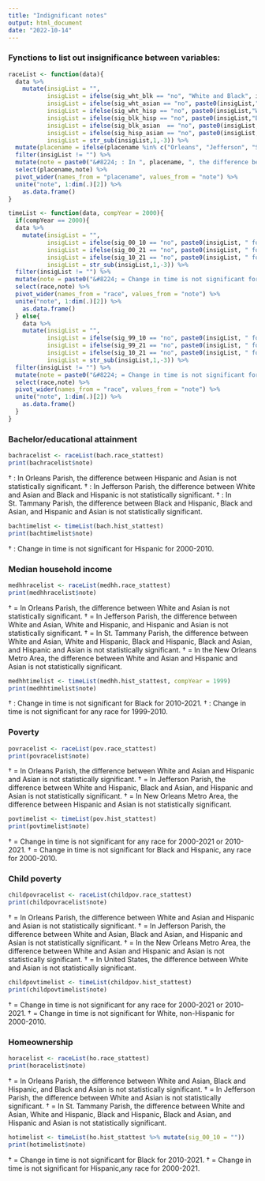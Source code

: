 ```yaml
---
title: "Indignificant notes"
output: html_document
date: "2022-10-14"
---
```


### Fynctions to list out insignificance between variables:
```r
raceList <- function(data){
  data %>%
    mutate(insigList = "",
           insigList = ifelse(sig_wht_blk == "no", "White and Black", insigList),
           insigList = ifelse(sig_wht_asian == "no", paste0(insigList,"White and Asian", sep = ", "), insigList),
           insigList = ifelse(sig_wht_hisp == "no", paste0(insigList,"White and Hispanic",sep = ", "), insigList),
           insigList = ifelse(sig_blk_hisp == "no", paste0(insigList,"Black and Hispanic",sep = ", "), insigList),
           insigList = ifelse(sig_blk_asian  == "no", paste0(insigList, "Black and Asian", sep = ", "), insigList),
           insigList = ifelse(sig_hisp_asian == "no", paste0(insigList, "Hispanic and Asian", sep = ", "), insigList),
           insigList = str_sub(insigList,1,-3)) %>%
  mutate(placename = ifelse(placename %in% c("Orleans", "Jefferson", "St. Tammany"), paste0(placename, " Parish"), placename)) %>%
  filter(insigList != "") %>%
  mutate(note = paste0("&#8224; : In ", placename, ", the difference between ", insigList, " is not statistically significant.")) %>%
  select(placename,note) %>%
  pivot_wider(names_from = "placename", values_from = "note") %>%
  unite("note", 1:dim(.)[2]) %>%
    as.data.frame()
}
```
```r
timeList <- function(data, compYear = 2000){
  if(compYear == 2000){
  data %>%
    mutate(insigList = "",
           insigList = ifelse(sig_00_10 == "no", paste0(insigList, " for 2000-2010", sep = ", "), insigList),
           insigList = ifelse(sig_00_21 == "no", paste0(insigList, " for 2000-2021", sep = ", "), insigList),
           insigList = ifelse(sig_10_21 == "no", paste0(insigList, " for 2010-2021", sep = ", "), insigList),
           insigList = str_sub(insigList,1,-3)) %>%
  filter(insigList != "") %>%
  mutate(note = paste0("&#8224; = Change in time is not significant for ", race, insigList, ".")) %>%
  select(race,note) %>%
  pivot_wider(names_from = "race", values_from = "note") %>%
  unite("note", 1:dim(.)[2]) %>%
    as.data.frame()
  } else{
    data %>%
    mutate(insigList = "",
           insigList = ifelse(sig_99_10 == "no", paste0(insigList, " for 1999-2010", sep = ", "), insigList),
           insigList = ifelse(sig_99_21 == "no", paste0(insigList, " for 1999-2021", sep = ", "), insigList),
           insigList = ifelse(sig_10_21 == "no", paste0(insigList, " for 2010-2021", sep = ", "), insigList),
           insigList = str_sub(insigList,1,-3)) %>%
  filter(insigList != "") %>%
  mutate(note = paste0("&#8224; = Change in time is not significant for ", race, insigList, ".")) %>%
  select(race,note) %>%
  pivot_wider(names_from = "race", values_from = "note") %>%
  unite("note", 1:dim(.)[2]) %>%
    as.data.frame()
  }
}
```

### Bachelor/educational attainment ###
```r
bachracelist <- raceList(bach.race_stattest)
print(bachracelist$note)
```

&#8224; : In Orleans Parish, the difference between Hispanic and Asian is not statistically significant.
&#8224; : In Jefferson Parish, the difference between White and Asian and Black and Hispanic is not statistically significant.
&#8224; : In St. Tammany Parish, the difference between Black and Hispanic, Black and Asian, and Hispanic and Asian is not statistically significant.

```r

bachtimelist <- timeList(bach.hist_stattest)
print(bachtimelist$note)

```
&#8224; : Change in time is not significant for Hispanic for 2000-2010.


### Median household income ###
```r
medhhracelist <- raceList(medhh.race_stattest)
print(medhhracelist$note)
```

&#8224; = In Orleans Parish, the difference between White and Asian is not statistically significant.
&#8224; = In Jefferson Parish, the difference between White and Asian, White and Hispanic, and Hispanic and Asian is not statistically significant.
&#8224; = In St. Tammany Parish, the difference between White and Asian, White and Hispanic, Black and Hispanic, Black and Asian, and Hispanic and Asian is not statistically significant.
&#8224; = In the New Orleans Metro Area, the difference between White and Asian and Hispanic and Asian is not statistically significant.

```r

medhhtimelist <- timeList(medhh.hist_stattest, compYear = 1999)
print(medhhtimelist$note)

```
&#8224; : Change in time is not significant for Black for 2010-2021.
&#8224; : Change in time is not significant for any race for 1999-2010.

### Poverty ###
```r
povracelist <- raceList(pov.race_stattest)
print(povracelist$note)
```
&#8224; = In Orleans Parish, the difference between White and Asian and Hispanic and Asian is not statistically significant.
&#8224; = In Jefferson Parish, the difference between White and Hispanic, Black and Asian, and Hispanic and Asian is not statistically significant.
&#8224; = In New Orleans Metro Area, the difference between Hispanic and Asian is not statistically significant.
```r
povtimelist <- timeList(pov.hist_stattest)
print(povtimelist$note)

```
&#8224; = Change in time is not significant for any race for 2000-2021 or 2010-2021.
&#8224; = Change in time is not significant for Black and Hispanic, any race for 2000-2010.


### Child poverty ###
```r
childpovracelist <- raceList(childpov.race_stattest)
print(childpovracelist$note)
```
&#8224; = In Orleans Parish, the difference between White and Asian and Hispanic and Asian is not statistically significant.
&#8224; = In Jefferson Parish, the difference between White and Asian, Black and Asian, and Hispanic and Asian is not statistically significant.
&#8224; = In the New Orleans Metro Area, the difference between White and Asian and Hispanic and Asian is not statistically significant.
&#8224; = In United States, the difference between White and Asian is not statistically significant.
```r

childpovtimelist <- timeList(childpov.hist_stattest)
print(childpovtimelist$note)

```
&#8224; = Change in time is not significant for any race for 2000-2021 or 2010-2021.
&#8224; = Change in time is not significant for White, non-Hispanic for 2000-2010.

### Homeownership ###
```r
horacelist <- raceList(ho.race_stattest)
print(horacelist$note)
```
&#8224; = In Orleans Parish, the difference between White and Asian, Black and Hispanic, and Black and Asian is not statistically significant.
&#8224; = In Jefferson Parish, the difference between White and Asian is not statistically significant.
&#8224; = In St. Tammany Parish, the difference between White and Asian, White and Hispanic, Black and Hispanic, Black and Asian, and Hispanic and Asian is not statistically significant.
```r

hotimelist <- timeList(ho.hist_stattest %>% mutate(sig_00_10 = ""))
print(hotimelist$note)

```
&#8224; = Change in time is not significant for Black for 2010-2021.
&#8224; = Change in time is not significant for Hispanic,any race for 2000-2021.



